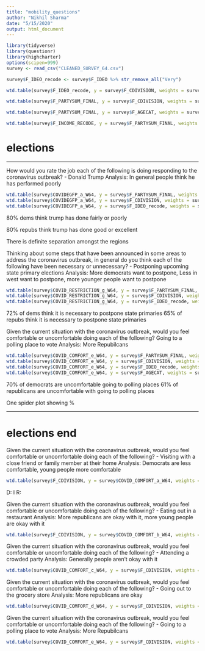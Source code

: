 ```yaml
---
title: "mobility_questions"
author: "Nikhil Sharma"
date: "5/15/2020"
output: html_document
---
```


```r
library(tidyverse)
library(questionr)
library(highcharter)
options(scipen=999)
survey <- read_csv("CLEANED_SURVEY_64.csv")
```

```r
survey$F_IDEO_recode <- survey$F_IDEO %>% str_remove_all("Very")
```


```r
wtd.table(survey$F_IDEO_recode, y = survey$F_CDIVISION, weights = survey$WEIGHT_W64) %>% prop.table(margin = 2)

wtd.table(survey$F_PARTYSUM_FINAL, y = survey$F_CDIVISION, weights = survey$WEIGHT_W64) %>% prop.table(margin = 2)
```

```r
wtd.table(survey$F_PARTYSUM_FINAL, y = survey$F_AGECAT, weights = survey$WEIGHT_W64) %>% prop.table(margin = 2)
```

```r
wtd.table(survey$F_INCOME_RECODE, y = survey$F_PARTYSUM_FINAL, weights = survey$WEIGHT_W64) %>% prop.table(margin = 2)
```


# elections
*************
How would you rate the job each of the following is doing responding to the coronavirus outbreak? 
- Donald Trump
Analysis: In general people think he has performed poorly
```r
wtd.table(survey$COVIDEGFP_a_W64, y = survey$F_PARTYSUM_FINAL, weights = survey$WEIGHT_W64) %>% prop.table(margin = 2)
wtd.table(survey$COVIDEGFP_a_W64, y = survey$F_CDIVISION, weights = survey$WEIGHT_W64) %>% prop.table(margin = 2)
wtd.table(survey$COVIDEGFP_a_W64, y = survey$F_IDEO_recode, weights = survey$WEIGHT_W64) %>% prop.table(margin = 2)
```

80% dems think trump has done fairly or poorly

80% repubs think trump has done good or excellent

There is definite separation amongst the regions

Thinking about some steps that have been announced in some areas to address the coronavirus outbreak, in general do you think each of the
following have been necessary or unnecessary?
- Postponing upcoming state primary elections
Analysis: More democrats want to postpone, Less in west want to postpone, more younger people want to postpone
```r
wtd.table(survey$COVID_RESTRICTION_g_W64, y = survey$F_PARTYSUM_FINAL, weights = survey$WEIGHT_W64) %>% prop.table(margin = 2)
wtd.table(survey$COVID_RESTRICTION_g_W64, y = survey$F_CDIVISION, weights = survey$WEIGHT_W64) %>% prop.table(margin = 2)
wtd.table(survey$COVID_RESTRICTION_g_W64, y = survey$F_IDEO_recode, weights = survey$WEIGHT_W64) %>% prop.table(margin = 2)
```


72% of dems think it is necessary to postpone state primaries
65% of repubs think it is necessary to postpone state primaries

Given the current situation with the coronavirus outbreak, would you feel comfortable or uncomfortable doing each of the following?
Going to a polling place to vote
Analysis: More Repubilcans
```r
wtd.table(survey$COVID_COMFORT_e_W64, y = survey$F_PARTYSUM_FINAL, weights = survey$WEIGHT_W64) %>% prop.table(margin = 2)
wtd.table(survey$COVID_COMFORT_e_W64, y = survey$F_CDIVISION, weights = survey$WEIGHT_W64) %>% prop.table(margin = 2)
wtd.table(survey$COVID_COMFORT_e_W64, y = survey$F_IDEO_recode, weights = survey$WEIGHT_W64) %>% prop.table(margin = 2)
wtd.table(survey$COVID_COMFORT_e_W64, y = survey$F_AGECAT, weights = survey$WEIGHT_W64) %>% prop.table(margin = 2)
```

70% of democrats are uncomfortable going to polling places
61% of republicans are uncomfortable with going to polling places



One spider plot showing %

**************************

# elections end

Given the current situation with the coronavirus outbreak, would you feel comfortable or uncomfortable doing each of the following?
- Visiting with a close friend or family member at their home
Analysis: Democrats are less comfortable, young people more comfortable
```r
wtd.table(survey$F_CDIVISION, y = survey$COVID_COMFORT_a_W64, weights = survey$WEIGHT_W64) %>% prop.table(margin = 2) 
```

D: I
R:

Given the current situation with the coronavirus outbreak, would you feel comfortable or uncomfortable doing each of the following?
- Eating out in a restaurant
Analysis: More republicans are okay with it, more young people are okay with it
```r
wtd.table(survey$F_CDIVISION, y = survey$COVID_COMFORT_b_W64, weights = survey$WEIGHT_W64) %>% prop.table(margin = 2) 
```

Given the current situation with the coronavirus outbreak, would you feel comfortable or uncomfortable doing each of the following?
- Attending a crowded party
Analysis: Generally people aren't okay with it
```r
wtd.table(survey$COVID_COMFORT_c_W64, y = survey$F_CDIVISION, weights = survey$WEIGHT_W64) %>% prop.table(margin = 2)
```

Given the current situation with the coronavirus outbreak, would you feel comfortable or uncomfortable doing each of the following?
- Going out to the grocery store
Analysis: More republicans are okay
```r
wtd.table(survey$COVID_COMFORT_d_W64, y = survey$F_CDIVISION, weights = survey$WEIGHT_W64) %>% prop.table(margin = 2)
```

Given the current situation with the coronavirus outbreak, would you feel comfortable or uncomfortable doing each of the following?
- Going to a polling place to vote
Analysis: More Repubilcans
```r
wtd.table(survey$COVID_COMFORT_e_W64, y = survey$F_CDIVISION, weights = survey$WEIGHT_W64) %>% prop.table(margin = 2)
```


